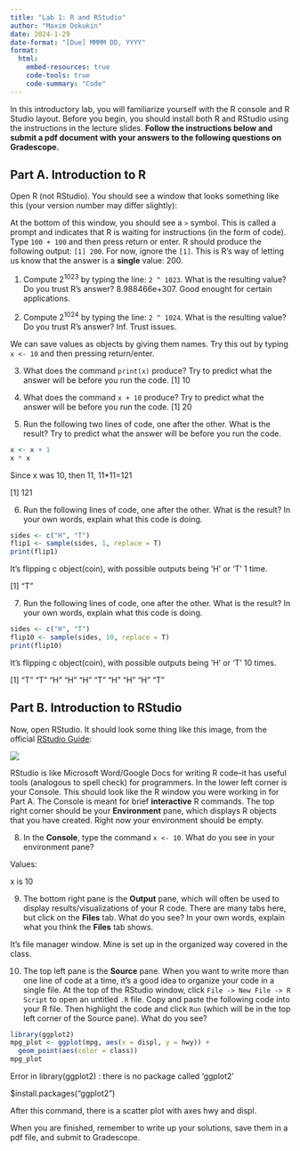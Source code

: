 ```yaml
---
title: "Lab 1: R and RStudio"
author: "Maxim Dokukin"
date: 2024-1-29
date-format: "[Due] MMMM DD, YYYY"
format: 
  html:
    embed-resources: true
    code-tools: true
    code-summary: "Code"
---
```


In this introductory lab, you will familiarize yourself with the R console and R Studio layout. Before you begin, you should install both R and RStudio using the instructions in the lecture slides. **Follow the instructions below and submit a pdf document with your answers to the following questions on Gradescope.**

## Part A. Introduction to R

Open R (not RStudio). You should see a window that looks something like this (your version number may differ slightly):

At the bottom of this window, you should see a `>` symbol. This is called a prompt and indicates that R is waiting for instructions (in the form of code). Type `100 + 100` and then press return or enter. R should produce the following output: `[1] 200`. For now, ignore the `[1]`. This is R's way of letting us know that the answer is a **single** value: 200.

1. Compute $2^{1023}$ by typing the line: `2 ^ 1023`. What is the resulting value? Do you trust R's answer?
8.988466e+307. Good enought for certain applications.

2. Compute $2^{1024}$ by typing the line: `2 ^ 1024`. What is the resulting value? Do you trust R's answer?
Inf. Trust issues.

We can save values as objects by giving them names. Try this out by typing `x <- 10` and then pressing return/enter.

3. What does the command `print(x)` produce? Try to predict what the answer will be before you run the code.
[1] 10

4. What does the command `x + 10` produce? Try to predict what the answer will be before you run the code.
[1] 20

5. Run the following two lines of code, one after the other. What is the result? Try to predict what the answer will be before you run the code.

```r
x <- x + 1
x * x
```
Since x was 10, then 11, 11*11=121

[1] 121

6. Run the following lines of code, one after the other. What is the result? In your own words, explain what this code is doing.

```r
sides <- c("H", "T")
flip1 <- sample(sides, 1, replace = T)
print(flip1)
```
It's flipping c object(coin), with possible outputs being 'H' or 'T' 1 time.

[1] "T"

7. Run the following lines of code, one after the other. What is the result? In your own words, explain what this code is doing.

```r
sides <- c("H", "T")
flip10 <- sample(sides, 10, replace = T)
print(flip10)
```

It's flipping c object(coin), with possible outputs being 'H' or 'T' 10 times.

[1] "T" "T" "H" "H" "H" "T" "H" "H" "H" "T"
 
## Part B. Introduction to RStudio

Now, open RStudio. It should look some thing like this image, from the official [RStudio Guide](https://docs.posit.co/ide/user/ide/get-started/):

![](https://docs.posit.co/ide/user/ide/get-started/images/rstudio-panes-labeled.jpeg)

RStudio is like Microsoft Word/Google Docs for writing R code--it has useful tools (analogous to spell check) for programmers. In the lower left corner is your Console. This should look like the R window you were working in for Part A. The Console is meant for brief **interactive** R commands. The top right corner should be your **Environment** pane, which displays R objects that you have created. Right now your environment should be empty.

8. In the **Console**, type the command `x <- 10`. What do you see in your environment pane?

Values:

x is 10

9. The bottom right pane is the **Output** pane, which will often be used to display results/visualizations of your R code. There are many tabs here, but click on the **Files** tab. What do you see? In your own words, explain what you think the **Files** tab shows.

It's file manager window. Mine is set up in the organized way covered in the class.

10. The top left pane is the **Source** pane. When you want to write more than one line of code at a time, it's a good idea to organize your code in a single file. At the top of the RStudio window, click `File -> New File -> R Script` to open an untitled `.R` file. Copy and paste the following code into your R file. Then highlight the code and click `Run` (which will be in the top left corner of the Source pane). What do you see?

```r
library(ggplot2)
mpg_plot <- ggplot(mpg, aes(x = displ, y = hwy)) + 
  geom_point(aes(color = class))
mpg_plot
```

Error in library(ggplot2) : there is no package called ‘ggplot2’

$install.packages("ggplot2")

After this command, there is a scatter plot with axes hwy and displ.

When you are finished, remember to write up your solutions, save them in a pdf file, and submit to Gradescope.